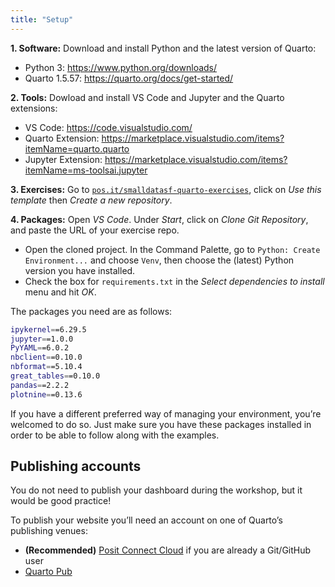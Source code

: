 ```yaml
---
title: "Setup"
---
```


**1. Software:** Download and install Python and the latest version of Quarto:

-   Python 3: <https://www.python.org/downloads/>
-   Quarto 1.5.57: <https://quarto.org/docs/get-started/>

**2. Tools:** Dowload and install VS Code and Jupyter and the Quarto extensions:

- VS Code: <https://code.visualstudio.com/>
- Quarto Extension: <https://marketplace.visualstudio.com/items?itemName=quarto.quarto>
- Jupyter Extension: <https://marketplace.visualstudio.com/items?itemName=ms-toolsai.jupyter>

**3. Exercises:** Go to [`pos.it/smalldatasf-quarto-exercises`](https://pos.it/smalldatasf-quarto-exercises), click on *Use this template* then *Create a new repository*.

**4. Packages:**  Open *VS Code*. Under *Start*, click on *Clone Git Repository*, and paste the URL of your exercise repo. 

  * Open the cloned project. In the Command Palette, go to `Python: Create Environment...` and choose `Venv`, then choose the (latest) Python version you have installed. 
  * Check the box for `requirements.txt` in the *Select dependencies to install* menu and hit *OK*.

::: callout-note
The packages you need are as follows:

``` .bash
ipykernel==6.29.5
jupyter==1.0.0
PyYAML==6.0.2
nbclient==0.10.0
nbformat==5.10.4
great_tables==0.10.0
pandas==2.2.2
plotnine==0.13.6
```

If you have a different preferred way of managing your environment, you're welcomed to do so. Just make sure you have these packages installed in order to be able to follow along with the examples. 
:::

## Publishing accounts

You do not need to publish your dashboard during the workshop, but it would be good practice!

To publish your website you'll need an account on one of Quarto's publishing venues:

-   **(Recommended)** [Posit Connect Cloud](https://connect.posit.cloud/) if you are already a Git/GitHub user
-   [Quarto Pub](https://quartopub.com/sign-up)